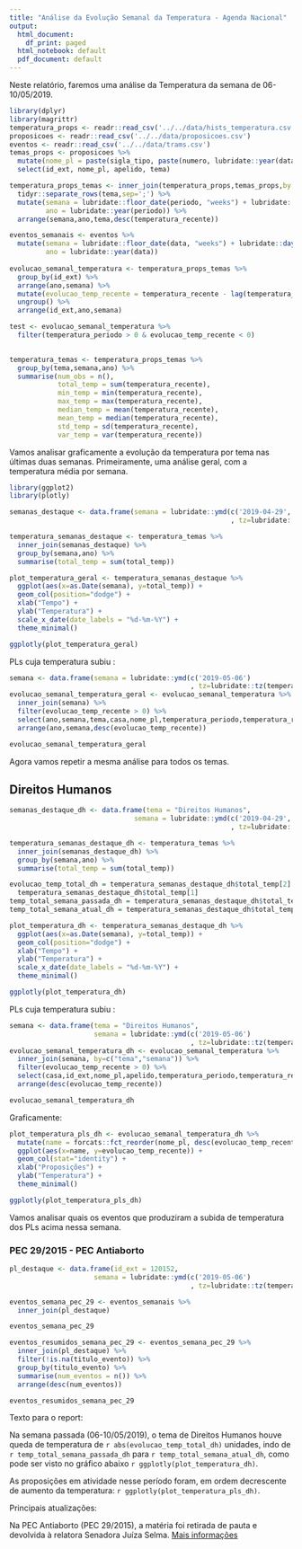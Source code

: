 ```yaml
---
title: "Análise da Evolução Semanal da Temperatura - Agenda Nacional"
output:
  html_document:
    df_print: paged
  html_notebook: default
  pdf_document: default
---
```


Neste relatório, faremos uma análise da Temperatura da semana de 06-10/05/2019.

```r
library(dplyr)
library(magrittr)
temperatura_props <- readr::read_csv('../../data/hists_temperatura.csv')
proposicoes <- readr::read_csv('../../data/proposicoes.csv')
eventos <- readr::read_csv('../../data/trams.csv')
temas_props <- proposicoes %>% 
  mutate(nome_pl = paste(sigla_tipo, paste(numero, lubridate::year(data_apresentacao),sep='/'))) %>%
  select(id_ext, nome_pl, apelido, tema)

temperatura_props_temas <- inner_join(temperatura_props,temas_props,by = "id_ext") %>%
  tidyr::separate_rows(tema,sep=';') %>%
  mutate(semana = lubridate::floor_date(periodo, "weeks") + lubridate::days(1),
         ano = lubridate::year(periodo)) %>%
  arrange(semana,ano,tema,desc(temperatura_recente))

eventos_semanais <- eventos %>%
  mutate(semana = lubridate::floor_date(data, "weeks") + lubridate::days(1),
         ano = lubridate::year(data))
  
evolucao_semanal_temperatura <- temperatura_props_temas %>%
  group_by(id_ext) %>%
  arrange(ano,semana) %>%
  mutate(evolucao_temp_recente = temperatura_recente - lag(temperatura_recente, default = 0)) %>%
  ungroup() %>%
  arrange(id_ext,ano,semana)

test <- evolucao_semanal_temperatura %>%
  filter(temperatura_periodo > 0 & evolucao_temp_recente < 0)
  

temperatura_temas <- temperatura_props_temas %>%
  group_by(tema,semana,ano) %>%
  summarise(num_obs = n(),
            total_temp = sum(temperatura_recente),
            min_temp = min(temperatura_recente),
            max_temp = max(temperatura_recente),
            median_temp = mean(temperatura_recente),
            mean_temp = median(temperatura_recente),
            std_temp = sd(temperatura_recente),
            var_temp = var(temperatura_recente))
```

Vamos analisar graficamente a evolução da temperatura por tema nas últimas duas semanas.
Primeiramente, uma análise geral, com a temperatura média por semana.

```r
library(ggplot2)
library(plotly)

semanas_destaque <- data.frame(semana = lubridate::ymd(c('2019-04-29','2019-05-06')
                                                       , tz=lubridate::tz(temperatura_props_temas$semana[1])))

temperatura_semanas_destaque <- temperatura_temas %>%
  inner_join(semanas_destaque) %>%
  group_by(semana,ano) %>%
  summarise(total_temp = sum(total_temp))

plot_temperatura_geral <- temperatura_semanas_destaque %>% 
  ggplot(aes(x=as.Date(semana), y=total_temp)) +
  geom_col(position="dodge") +
  xlab("Tempo") + 
  ylab("Temperatura") +
  scale_x_date(date_labels = "%d-%m-%Y") +
  theme_minimal()

ggplotly(plot_temperatura_geral)
```

PLs cuja temperatura subiu :
```r
semana <- data.frame(semana = lubridate::ymd(c('2019-05-06')
                                             , tz=lubridate::tz(temperatura_props_temas$semana[1])))
evolucao_semanal_temperatura_geral <- evolucao_semanal_temperatura %>%
  inner_join(semana) %>%
  filter(evolucao_temp_recente > 0) %>%
  select(ano,semana,tema,casa,nome_pl,temperatura_periodo,temperatura_recente,evolucao_temp_recente) %>%
  arrange(ano,semana,desc(evolucao_temp_recente))

evolucao_semanal_temperatura_geral
```

Agora vamos repetir a mesma análise para todos os temas.

## Direitos Humanos

```r
semanas_destaque_dh <- data.frame(tema = "Direitos Humanos",
                               semana = lubridate::ymd(c('2019-04-29','2019-05-06')
                                                       , tz=lubridate::tz(temperatura_props_temas$semana[1])))

temperatura_semanas_destaque_dh <- temperatura_temas %>%
  inner_join(semanas_destaque_dh) %>%
  group_by(semana,ano) %>%
  summarise(total_temp = sum(total_temp))

evolucao_temp_total_dh = temperatura_semanas_destaque_dh$total_temp[2] - 
  temperatura_semanas_destaque_dh$total_temp[1]
temp_total_semana_passada_dh = temperatura_semanas_destaque_dh$total_temp[1]
temp_total_semana_atual_dh = temperatura_semanas_destaque_dh$total_temp[2]

plot_temperatura_dh <- temperatura_semanas_destaque_dh %>% 
  ggplot(aes(x=as.Date(semana), y=total_temp)) +
  geom_col(position="dodge") +
  xlab("Tempo") + 
  ylab("Temperatura") +
  scale_x_date(date_labels = "%d-%m-%Y") +
  theme_minimal()

ggplotly(plot_temperatura_dh)
```

PLs cuja temperatura subiu :
```r
semana <- data.frame(tema = "Direitos Humanos",
                     semana = lubridate::ymd(c('2019-05-06')
                                             , tz=lubridate::tz(temperatura_props_temas$semana[1])))
evolucao_semanal_temperatura_dh <- evolucao_semanal_temperatura %>%
  inner_join(semana, by=c("tema","semana")) %>%
  filter(evolucao_temp_recente > 0) %>%
  select(casa,id_ext,nome_pl,apelido,temperatura_periodo,temperatura_recente,evolucao_temp_recente) %>%
  arrange(desc(evolucao_temp_recente))

evolucao_semanal_temperatura_dh
```

Graficamente:

```r
plot_temperatura_pls_dh <- evolucao_semanal_temperatura_dh %>%
  mutate(name = forcats::fct_reorder(nome_pl, desc(evolucao_temp_recente))) %>%
  ggplot(aes(x=name, y=evolucao_temp_recente)) +
  geom_col(stat="identity") +
  xlab("Proposições") + 
  ylab("Temperatura") +
  theme_minimal()

ggplotly(plot_temperatura_pls_dh)
```


Vamos analisar quais os eventos que produziram a subida de temperatura dos PLs acima nessa semana.

### PEC 29/2015 -	PEC Antiaborto
```r
pl_destaque <- data.frame(id_ext = 120152,
                     semana = lubridate::ymd(c('2019-05-06')
                                             , tz=lubridate::tz(temperatura_props_temas$semana[1])))

eventos_semana_pec_29 <- eventos_semanais %>%
  inner_join(pl_destaque)

eventos_semana_pec_29
```
```r
eventos_resumidos_semana_pec_29 <- eventos_semana_pec_29 %>%
  inner_join(pl_destaque) %>%
  filter(!is.na(titulo_evento)) %>%
  group_by(titulo_evento) %>%
  summarise(num_eventos = n()) %>%
  arrange(desc(num_eventos))

eventos_resumidos_semana_pec_29
```


Texto para o report: 

Na semana passada (06-10/05/2019), o tema de Direitos Humanos houve queda de temperatura de `r abs(evolucao_temp_total_dh)` unidades, indo de  `r temp_total_semana_passada_dh` para `r temp_total_semana_atual_dh`, como pode ser visto no gráfico abaixo `r ggplotly(plot_temperatura_dh)`.

As proposições em atividade nesse período foram, em ordem decrescente de aumento da temperatura:
`r ggplotly(plot_temperatura_pls_dh)`.

Principais atualizações:

Na PEC Antiaborto (PEC 29/2015), a matéria foi retirada de pauta e devolvida à relatora Senadora Juíza Selma. [Mais informações](leggo.org.br)